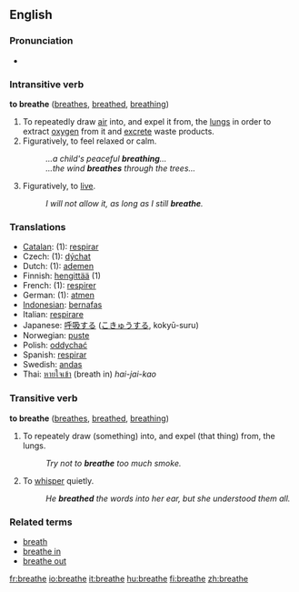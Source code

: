 ==English==

===Pronunciation===
*{{audio|en-us-breathe.ogg|Audio (US)}}

=== Intransitive verb ===
'''to breathe'''  ([[breathes]], [[breathed]], [[breathing]])
# To repeatedly draw [[air]] into, and expel it from, the [[lung]]s in order to extract [[oxygen]] from it and [[excrete]] waste products.
# Figuratively, to feel relaxed or calm.
#:''...a child's peaceful '''breathing'''...''
#:''...the wind '''breathes''' through the trees...''
#Figuratively, to [[live]].
#:''I will not allow it, as long as I still '''breathe'''.''

=== Translations ===
*[[Catalan]]: (1): [[respirar]]
*Czech: (1): [[dýchat]]
*Dutch: (1): [[ademen]]
*Finnish: [[hengittää]] (1)
*French: (1): [[respirer]]
*German: (1): [[atmen]]
*[[Indonesian]]: [[nafas|bernafas]]
*Italian: [[respirare]]
*Japanese: [[呼吸]]する ([[こきゅう]]する, kokyū-suru)
*Norwegian: [[puste]]
*Polish: [[oddychać]]
*Spanish: [[respirar]]
*Swedish: [[andas]]
*Thai: [[หายใจเข้า]] (breath in) <i>hai-jai-kao</i>

===Transitive verb===
'''to breathe'''  ([[breathes]], [[breathed]], [[breathing]])
# To repeately draw (something) into, and expel (that thing) from, the lungs.
#:''Try not to '''breathe''' too much smoke.''
# To [[whisper]] quietly.
#:''He '''breathed''' the words into her ear, but she understood them all.''
===Related terms===
*[[breath]]
*[[breathe in]]
*[[breathe out]]

[[fr:breathe]]
[[io:breathe]]
[[it:breathe]]
[[hu:breathe]]
[[fi:breathe]]
[[zh:breathe]]